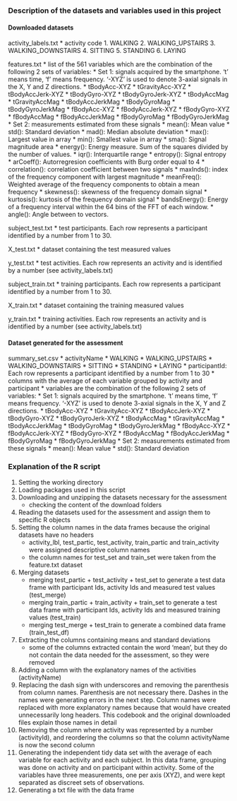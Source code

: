 ### Description of the datasets and variables used in this project

#### Downloaded datasets

activity_labels.txt
  * activity code
    1. WALKING
    2. WALKING_UPSTAIRS
    3. WALKING_DOWNSTAIRS
    4. SITTING
    5. STANDING
    6. LAYING
    
features.txt
  * list of the 561 variables which are the combination of the following 2 sets of variables:
    * Set 1: signals acquired by the smartphone. 't' means time, 'f' means frequency. '-XYZ' is used to denote 3-axial signals in the X, Y and Z directions.
        * tBodyAcc-XYZ
        * tGravityAcc-XYZ
        * tBodyAccJerk-XYZ
        * tBodyGyro-XYZ
        * tBodyGyroJerk-XYZ
        * tBodyAccMag
        * tGravityAccMag
        * tBodyAccJerkMag
        * tBodyGyroMag
        * tBodyGyroJerkMag
        * fBodyAcc-XYZ
        * fBodyAccJerk-XYZ
        * fBodyGyro-XYZ
        * fBodyAccMag
        * fBodyAccJerkMag
        * fBodyGyroMag
        * fBodyGyroJerkMag
    * Set 2: measurements estimated from these signals
        * mean(): Mean value
        * std(): Standard deviation
        * mad(): Median absolute deviation 
        * max(): Largest value in array
        * min(): Smallest value in array
        * sma(): Signal magnitude area
        * energy(): Energy measure. Sum of the squares divided by the number of values. 
        * iqr(): Interquartile range 
        * entropy(): Signal entropy
        * arCoeff(): Autorregresion coefficients with Burg order equal to 4
        * correlation(): correlation coefficient between two signals
        * maxInds(): index of the frequency component with largest magnitude
        * meanFreq(): Weighted average of the frequency components to obtain a mean frequency
        * skewness(): skewness of the frequency domain signal 
        * kurtosis(): kurtosis of the frequency domain signal 
        * bandsEnergy(): Energy of a frequency interval within the 64 bins of the FFT of each window.
        * angle(): Angle between to vectors.

subject_test.txt
  * test participants. Each row represents a participant identified by a number from 1 to 30.
  
X_test.txt
  * dataset containing the test measured values
  
y_test.txt
  * test activities. Each row represents an activity and is identified by a number (see activity_labels.txt)
  
subject_train.txt
  * training participants. Each row represents a participant identified by a number from 1 to 30.
  
X_train.txt
  * dataset containing the training measured values
  
y_train.txt
  * training activities. Each row represents an activity and is identified by a number (see activity_labels.txt)
  
#### Dataset generated for the assessment

summary_set.csv
  * activityName
    * WALKING
    * WALKING_UPSTAIRS
    * WALKING_DOWNSTAIRS
    * SITTING
    * STANDING
    * LAYING
  * participantId: Each row represents a participant identified by a number from 1 to 30
  * columns with the average of each variable grouped by activity and participant
    * variables are the combination of the following 2 sets of variables:
    * Set 1: signals acquired by the smartphone. 't' means time, 'f' means frequency. '-XYZ' is used to denote 3-axial signals in the X, Y and Z directions.
        * tBodyAcc-XYZ
        * tGravityAcc-XYZ
        * tBodyAccJerk-XYZ
        * tBodyGyro-XYZ
        * tBodyGyroJerk-XYZ
        * tBodyAccMag
        * tGravityAccMag
        * tBodyAccJerkMag
        * tBodyGyroMag
        * tBodyGyroJerkMag
        * fBodyAcc-XYZ
        * fBodyAccJerk-XYZ
        * fBodyGyro-XYZ
        * fBodyAccMag
        * fBodyAccJerkMag
        * fBodyGyroMag
        * fBodyGyroJerkMag
    * Set 2: measurements estimated from these signals
        * mean(): Mean value
        * std(): Standard deviation
        
### Explanation of the R script
1. Setting the working directory
2. Loading packages used in this script
3. Downloading and unzipping the datasets necessary for the assessment
    * checking the content of the download folders
4. Reading the datasets used for the assessment and assign them to specific R objects
5. Setting the column names in the data frames because the original datasets have no headers
    * activity_lbl, test_partic, test_activity, train_partic and train_activity were assigned descriptive column names
    * the column names for test_set and train_set were taken from the feature.txt dataset
6. Merging datasets
    * merging test_partic + test_activity + test_set to generate a test data frame with participant Ids, activity Ids and measured test values (test_merge)
    * merging train_partic + train_activity + train_set to generate a test data frame with participant Ids, activity Ids and measured training values (test_train)
    * merging test_merge + test_train to generate a combined data frame (train_test_df)
7. Extracting the columns containing means and standard deviations
    * some of the columns extracted contain the word 'mean', but they do not contain the data needed for the assessment, so they were removed
8. Adding a column with the explanatory names of the activities (activityName)
9. Replacing the dash sign with underscores and removing the parenthesis from column names. Parenthesis are not necessary there. Dashes in the names were generating errors in the next step. Column names were replaced with more explanatory names because that would have created unnecessarily long headers. This codebook and the original downloaded files explain those names in detail
10. Removing the column where activity was represented by a number (activityId), and reordering the columns so that the column activityName is now the second column
11. Generating the independent tidy data set with the average of each variable for each activity and each subject. In this data frame, grouping was done on activity and on participant within activity. Some of the variables have three measurements, one per axis (XYZ), and were kept separated as discreet sets of observations.
12. Generating a txt file with the data frame
